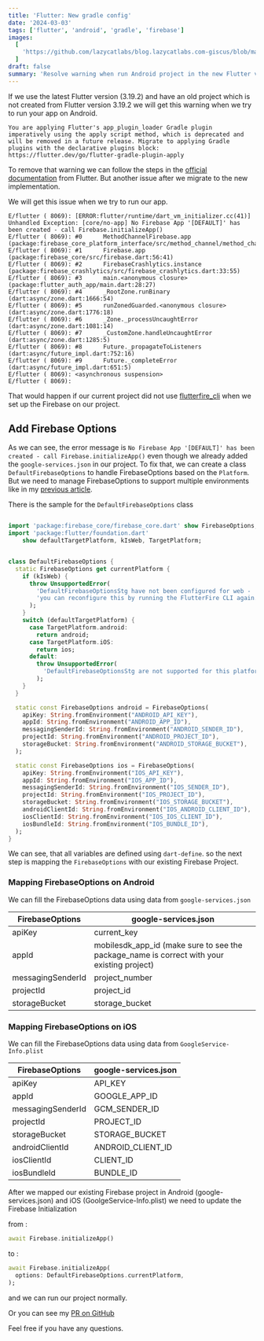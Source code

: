 ```yaml
---
title: 'Flutter: New gradle config'
date: '2024-03-03'
tags: ['flutter', 'android', 'gradle', 'firebase']
images:
  [
    'https://github.com/lazycatlabs/blog.lazycatlabs.com-giscus/blob/main/blog-assets/seo-banner/flutter/flutter-gradle-update.png?raw=true',
  ]
draft: false
summary: 'Resolve warning when run Android project in the new Flutter version'
---
```


If we use the latest Flutter version (3.19.2) and have an old project which is not created from Flutter version 3.19.2 we will get this warning when we try to run your app on Android.

```
You are applying Flutter's app_plugin_loader Gradle plugin imperatively using the apply script method, which is deprecated and will be removed in a future release. Migrate to applying Gradle plugins with the declarative plugins block: https://flutter.dev/go/flutter-gradle-plugin-apply
```

To remove that warning we can follow the steps in the [official documentation](https://flutter.dev/go/flutter-gradle-plugin-apply) from Flutter. But another issue after we migrate to the new implementation.

We will get this issue when we try to run our app.

```
E/flutter ( 8069): [ERROR:flutter/runtime/dart_vm_initializer.cc(41)] Unhandled Exception: [core/no-app] No Firebase App '[DEFAULT]' has been created - call Firebase.initializeApp()
E/flutter ( 8069): #0      MethodChannelFirebase.app (package:firebase_core_platform_interface/src/method_channel/method_channel_firebase.dart:193:5)
E/flutter ( 8069): #1      Firebase.app (package:firebase_core/src/firebase.dart:56:41)
E/flutter ( 8069): #2      FirebaseCrashlytics.instance (package:firebase_crashlytics/src/firebase_crashlytics.dart:33:55)
E/flutter ( 8069): #3      main.<anonymous closure> (package:flutter_auth_app/main.dart:28:27)
E/flutter ( 8069): #4      _RootZone.runBinary (dart:async/zone.dart:1666:54)
E/flutter ( 8069): #5      runZonedGuarded.<anonymous closure> (dart:async/zone.dart:1776:18)
E/flutter ( 8069): #6      _Zone._processUncaughtError (dart:async/zone.dart:1081:14)
E/flutter ( 8069): #7      _CustomZone.handleUncaughtError (dart:async/zone.dart:1285:5)
E/flutter ( 8069): #8      Future._propagateToListeners (dart:async/future_impl.dart:752:16)
E/flutter ( 8069): #9      Future._completeError (dart:async/future_impl.dart:651:5)
E/flutter ( 8069): <asynchronous suspension>
E/flutter ( 8069):
```

That would happen if our current project did not use [flutterfire_cli](https://firebase.google.com/docs/flutter/setup?platform=ios) when we set up the Firebase on our project.

## Add Firebase Options

As we can see, the error message is `No Firebase App '[DEFAULT]' has been created - call Firebase.initializeApp()` even though we already added the `google-services.json` in our project. To fix that, we can create a class `DefaultFirebaseOptions` to handle FirebaseOptions based on the `Platform`.
But we need to manage FirebaseOptions to support multiple environments like in my [previous article](https://blog.lazycatlabs.com/posts/programming/flutter/flutter-store-data-environment).

There is the sample for the `DefaultFirebaseOptions` class

```dart

import 'package:firebase_core/firebase_core.dart' show FirebaseOptions;
import 'package:flutter/foundation.dart'
    show defaultTargetPlatform, kIsWeb, TargetPlatform;


class DefaultFirebaseOptions {
  static FirebaseOptions get currentPlatform {
    if (kIsWeb) {
      throw UnsupportedError(
        'DefaultFirebaseOptionsStg have not been configured for web - '
        'you can reconfigure this by running the FlutterFire CLI again.',
      );
    }
    switch (defaultTargetPlatform) {
      case TargetPlatform.android:
        return android;
      case TargetPlatform.iOS:
        return ios;
      default:
        throw UnsupportedError(
          'DefaultFirebaseOptionsStg are not supported for this platform.',
        );
    }
  }

  static const FirebaseOptions android = FirebaseOptions(
    apiKey: String.fromEnvironment("ANDROID_API_KEY"),
    appId: String.fromEnvironment("ANDROID_APP_ID"),
    messagingSenderId: String.fromEnvironment("ANDROID_SENDER_ID"),
    projectId: String.fromEnvironment("ANDROID_PROJECT_ID"),
    storageBucket: String.fromEnvironment("ANDROID_STORAGE_BUCKET"),
  );

  static const FirebaseOptions ios = FirebaseOptions(
    apiKey: String.fromEnvironment("IOS_API_KEY"),
    appId: String.fromEnvironment("IOS_APP_ID"),
    messagingSenderId: String.fromEnvironment("IOS_SENDER_ID"),
    projectId: String.fromEnvironment("IOS_PROJECT_ID"),
    storageBucket: String.fromEnvironment("IOS_STORAGE_BUCKET"),
    androidClientId: String.fromEnvironment("IOS_ANDROID_CLIENT_ID"),
    iosClientId: String.fromEnvironment("IOS_IOS_CLIENT_ID"),
    iosBundleId: String.fromEnvironment("IOS_BUNDLE_ID"),
  );
}
```

We can see, that all variables are defined using `dart-define`. so the next step is mapping the `FirebaseOptions` with our existing Firebase Project.

### Mapping FirebaseOptions on Android

We can fill the FirebaseOptions data using data from `google-services.json`

| FirebaseOptions   | google-services.json                                                                       |
| ----------------- | ------------------------------------------------------------------------------------------ |
| apiKey            | current_key                                                                                |
| appId             | mobilesdk_app_id (make sure to see the package_name is correct with your existing project) |
| messagingSenderId | project_number                                                                             |
| projectId         | project_id                                                                                 |
| storageBucket     | storage_bucket                                                                             |

### Mapping FirebaseOptions on iOS

We can fill the FirebaseOptions data using data from `GoogleService-Info.plist`

| FirebaseOptions   | google-services.json |
| ----------------- | -------------------- |
| apiKey            | API_KEY              |
| appId             | GOOGLE_APP_ID        |
| messagingSenderId | GCM_SENDER_ID        |
| projectId         | PROJECT_ID           |
| storageBucket     | STORAGE_BUCKET       |
| androidClientId   | ANDROID_CLIENT_ID    |
| iosClientId       | CLIENT_ID            |
| iosBundleId       | BUNDLE_ID            |

After we mapped our existing Firebase project in Android (google-services.json) and iOS (GoolgeService-Info.plist) we need to update the Firebase Initialization

from :

```dart
await Firebase.initializeApp()
```

to :

```dart
await Firebase.initializeApp(
  options: DefaultFirebaseOptions.currentPlatform,
);
```

and we can run our project normally.

Or you can see my [PR on GitHub](https://github.com/lazycatlabs/flutter_auth_app/pull/25)

Feel free if you have any questions.
